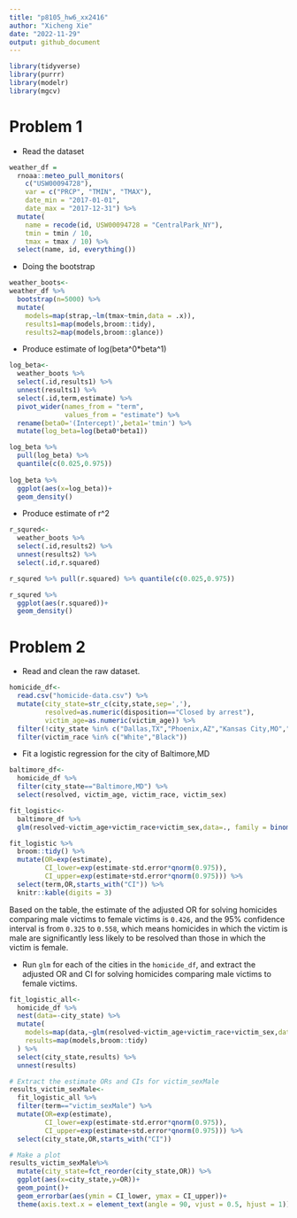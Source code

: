 ```yaml
---
title: "p8105_hw6_xx2416"
author: "Xicheng Xie"
date: "2022-11-29"
output: github_document
---
```


```r
library(tidyverse)
library(purrr)
library(modelr)
library(mgcv)
```

# Problem 1

* Read the dataset
```r
weather_df = 
  rnoaa::meteo_pull_monitors(
    c("USW00094728"),
    var = c("PRCP", "TMIN", "TMAX"), 
    date_min = "2017-01-01",
    date_max = "2017-12-31") %>%
  mutate(
    name = recode(id, USW00094728 = "CentralPark_NY"),
    tmin = tmin / 10,
    tmax = tmax / 10) %>%
  select(name, id, everything())


```

* Doing the bootstrap
```r
weather_boots<-
weather_df %>% 
  bootstrap(n=5000) %>% 
  mutate(
    models=map(strap,~lm(tmax~tmin,data = .x)),
    results1=map(models,broom::tidy),
    results2=map(models,broom::glance))

```

* Produce estimate of log(beta^0*beta^1)
```r
log_beta<-
  weather_boots %>% 
  select(.id,results1) %>% 
  unnest(results1) %>% 
  select(.id,term,estimate) %>% 
  pivot_wider(names_from = "term",
              values_from = "estimate") %>% 
  rename(beta0='(Intercept)',beta1='tmin') %>% 
  mutate(log_beta=log(beta0*beta1)) 

log_beta %>%
  pull(log_beta) %>% 
  quantile(c(0.025,0.975))
  
log_beta %>% 
  ggplot(aes(x=log_beta))+
  geom_density()
```

* Produce estimate of r^2
```r
r_squred<-
  weather_boots %>% 
  select(.id,results2) %>% 
  unnest(results2) %>% 
  select(.id,r.squared)

r_squred %>% pull(r.squared) %>% quantile(c(0.025,0.975))

r_squred %>% 
  ggplot(aes(r.squared))+
  geom_density()
```

# Problem 2

* Read and clean the raw dataset.
```r
homicide_df<-
  read.csv("homicide-data.csv") %>% 
  mutate(city_state=str_c(city,state,sep=','),
         resolved=as.numeric(disposition=="Closed by arrest"),
         victim_age=as.numeric(victim_age)) %>% 
  filter(!city_state %in% c("Dallas,TX","Phoenix,AZ","Kansas City,MO","Tulsa,AL")) %>%
  filter(victim_race %in% c("White","Black")) 
```

* Fit a logistic regression for the city of Baltimore,MD
```r
baltimore_df<-
  homicide_df %>% 
  filter(city_state=="Baltimore,MD") %>% 
  select(resolved, victim_age, victim_race, victim_sex)

fit_logistic<-
  baltimore_df %>% 
  glm(resolved~victim_age+victim_race+victim_sex,data=., family = binomial())

fit_logistic %>% 
  broom::tidy() %>% 
  mutate(OR=exp(estimate),
         CI_lower=exp(estimate-std.error*qnorm(0.975)),
         CI_upper=exp(estimate+std.error*qnorm(0.975))) %>% 
  select(term,OR,starts_with("CI")) %>% 
  knitr::kable(digits = 3)
```

Based on the table, the estimate of the adjusted OR for solving homicides comparing male victims to female victims is `0.426`, and the 95% confidence interval is from `0.325` to `0.558`, which means homicides in which the victim is male are significantly less likely to be resolved than those in which the victim is female.

* Run `glm` for each of the cities in the `homicide_df`, and extract the adjusted OR and CI for solving homicides comparing male victims to female victims.
```r
fit_logistic_all<-
  homicide_df %>% 
  nest(data=-city_state) %>% 
  mutate(
    models=map(data,~glm(resolved~victim_age+victim_race+victim_sex,data=.x, family = binomial())),
    results=map(models,broom::tidy)
  ) %>% 
  select(city_state,results) %>% 
  unnest(results) 

# Extract the estimate ORs and CIs for victim_sexMale 
results_victim_sexMale<-
  fit_logistic_all %>% 
  filter(term=="victim_sexMale") %>% 
  mutate(OR=exp(estimate),
         CI_lower=exp(estimate-std.error*qnorm(0.975)),
         CI_upper=exp(estimate+std.error*qnorm(0.975))) %>% 
  select(city_state,OR,starts_with("CI")) 

# Make a plot
results_victim_sexMale%>%
  mutate(city_state=fct_reorder(city_state,OR)) %>% 
  ggplot(aes(x=city_state,y=OR))+
  geom_point()+
  geom_errorbar(aes(ymin = CI_lower, ymax = CI_upper))+
  theme(axis.text.x = element_text(angle = 90, vjust = 0.5, hjust = 1))
```


